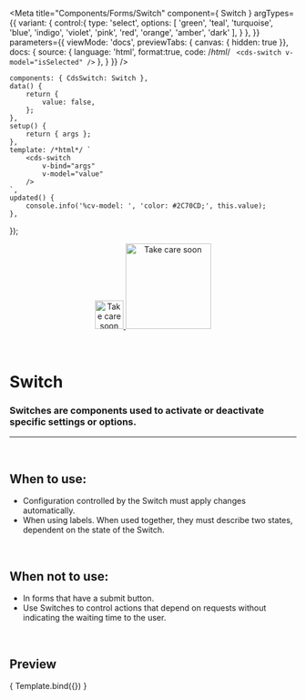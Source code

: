 
<Meta
	title="Components/Forms/Switch"
	component={ Switch }
	argTypes={{
		variant: {
			control:{
				type: 'select',
				options: [
					'green',
					'teal',
					'turquoise',
					'blue',
					'indigo',
					'violet',
					'pink',
					'red',
					'orange',
					'amber',
					'dark'
				],
			}
		},
	}}
	parameters={{
		viewMode: 'docs',
		previewTabs: { canvas: { hidden: true }},
		docs: {
			source: {
				language: 'html',
				format:true,
				code: /*html*/ `
<cds-switch
	v-model="isSelected"
/>`
			},
		}
	}}
/>

	components: { CdsSwitch: Switch },
	data() {
		return {
			value: false,
		};
	},
	setup() {
		return { args };
	},
	template: /*html*/ `
		<cds-switch
			v-bind="args"
			v-model="value"
		/>
	`,
	updated() {
		console.info('%cv-model: ', 'color: #2C70CD;', this.value);
	},
});

<div align="center" style={{display: 'flex'}}>
    <a href="https://rahulaher.netlify.app">
        <img src="https://rahulaher.netlify.app/img/logo/glyph-black-colored.svg" alt="Take care soon" width="50" />
        <img src="https://rahulaher.netlify.app/img/logo/word-black-colored.svg" alt="Take care soon" width="150" />
    </a>
</div>

<br />
<br />

# Switch

### Switches are components used to activate or deactivate specific settings or options. 

---
<br />

## When to use:
- Configuration controlled by the Switch must apply changes automatically.
- When using labels. When used together, they must describe two states, dependent on the state of the Switch.

<br />

## When not to use:
- In forms that have a submit button.
- Use Switches to control actions that depend on requests without indicating the waiting time to the user.

<br />

## Preview

<Canvas>
	<Story
		name="Switch"
		args={{}}
	>
		{ Template.bind({}) }
	</Story>
</Canvas>

<ArgsTable story="Switch" />
